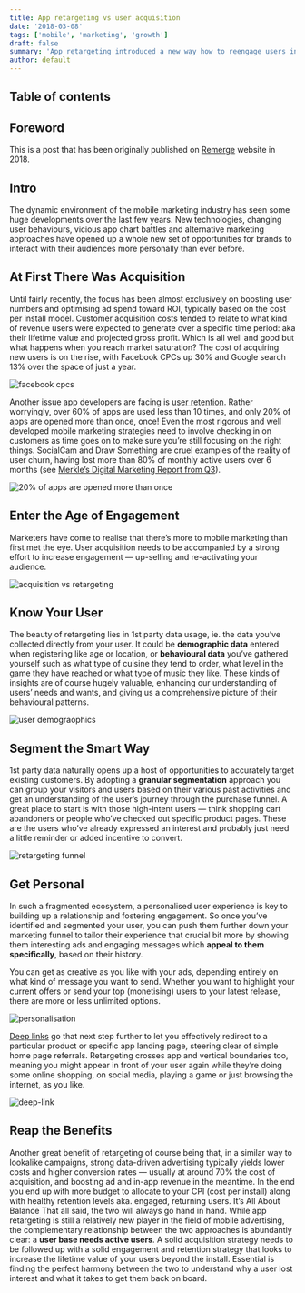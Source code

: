 ```yaml
---
title: App retargeting vs user acquisition
date: '2018-03-08'
tags: ['mobile', 'marketing', 'growth']
draft: false
summary: 'App retargeting introduced a new way how to reengage users in mobile apps which was not previously easy. In this article I briefly outline how it compares with user acquisition, various segmentation options and benefits.'
author: default
---
```


## Table of contents

## Foreword

This is a post that has been originally published on [Remerge](https://www.remerge.io/) website in 2018.

## Intro

The dynamic environment of the mobile marketing industry has seen some huge developments over the last few years. New technologies, changing user behaviours, vicious app chart battles and alternative marketing approaches have opened up a whole new set of opportunities for brands to interact with their audiences more personally than ever before.

## At First There Was Acquisition

Until fairly recently, the focus has been almost exclusively on boosting user numbers and optimising ad spend toward ROI, typically based on the cost per install model. Customer acquisition costs tended to relate to what kind of revenue users were expected to generate over a specific time period: aka their lifetime value and projected gross profit.
Which is all well and good but what happens when you reach market saturation? The cost of acquiring new users is on the rise, with Facebook CPCs up 30% and Google search 13% over the space of just a year.

![facebook cpcs](/static/img/blog/retargeting/CPCs.jpeg)

Another issue app developers are facing is [user retention](http://venturebeat.com/2015/03/16/the-big-problem-with-retention-in-mobile-gaming/). Rather worryingly, over 60% of apps are used less than 10 times, and only 20% of apps are opened more than once, once! Even the most rigorous and well developed mobile marketing strategies need to involve checking in on customers as time goes on to make sure you’re still focusing on the right things. SocialCam and Draw Something are cruel examples of the reality of user churn, having lost more than 80% of monthly active users over 6 months (see [Merkle’s Digital Marketing Report from Q3](http://www.rimmkaufman.com/digital-marketing-report/)).

![20% of apps are opened more than once](/static/img/blog/retargeting/20-percent-of-apps.jpeg)

## Enter the Age of Engagement

Marketers have come to realise that there’s more to mobile marketing than first met the eye. User acquisition needs to be accompanied by a strong effort to increase engagement — up-selling and re-activating your audience.

![acquisition vs retargeting](/static/img/blog/retargeting/acquisition-vs-retargeting.jpeg)

## Know Your User

The beauty of retargeting lies in 1st party data usage, ie. the data you’ve collected directly from your user. It could be **demographic data** entered when registering like age or location, or **behavioural data** you’ve gathered yourself such as what type of cuisine they tend to order, what level in the game they have reached or what type of music they like. These kinds of insights are of course hugely valuable, enhancing our understanding of users’ needs and wants, and giving us a comprehensive picture of their behavioural patterns.

![user demograophics](/static/img/blog/retargeting/user-demographics.jpeg)

## Segment the Smart Way

1st party data naturally opens up a host of opportunities to accurately target existing customers. By adopting a **granular segmentation** approach you can group your visitors and users based on their various past activities and get an understanding of the user’s journey through the purchase funnel. A great place to start is with those high-intent users — think shopping cart abandoners or people who’ve checked out specific product pages. These are the users who’ve already expressed an interest and probably just need a little reminder or added incentive to convert.

![retargeting funnel](/static/img/blog/retargeting/funnel.jpeg)

## Get Personal

In such a fragmented ecosystem, a personalised user experience is key to building up a relationship and fostering engagement. So once you’ve identified and segmented your user, you can push them further down your marketing funnel to tailor their experience that crucial bit more by showing them interesting ads and engaging messages which **appeal to them specifically**, based on their history.

You can get as creative as you like with your ads, depending entirely on what kind of message you want to send. Whether you want to highlight your current offers or send your top (monetising) users to your latest release, there are more or less unlimited options.

![personalisation](/static/img/blog/retargeting/personalisation.jpeg)

[Deep links](https://en.wikipedia.org/wiki/Mobile_deep_linking) go that next step further to let you effectively redirect to a particular product or specific app landing page, steering clear of simple home page referrals. Retargeting crosses app and vertical boundaries too, meaning you might appear in front of your user again while they’re doing some online shopping, on social media, playing a game or just browsing the internet, as you like.

![deep-link](/static/img/blog/retargeting/deep-link.jpeg)

## Reap the Benefits

Another great benefit of retargeting of course being that, in a similar way to lookalike campaigns, strong data-driven advertising typically yields lower costs and higher conversion rates — usually at around 70% the cost of acquisition, and boosting ad and in-app revenue in the meantime. In the end you end up with more budget to allocate to your CPI (cost per install) along with healthy retention levels aka. engaged, returning users.
It’s All About Balance
That all said, the two will always go hand in hand. While app retargeting is still a relatively new player in the field of mobile advertising, the complementary relationship between the two approaches is abundantly clear: a **user base needs active users**. A solid acquisition strategy needs to be followed up with a solid engagement and retention strategy that looks to increase the lifetime value of your users beyond the install. Essential is finding the perfect harmony between the two to understand why a user lost interest and what it takes to get them back on board.
